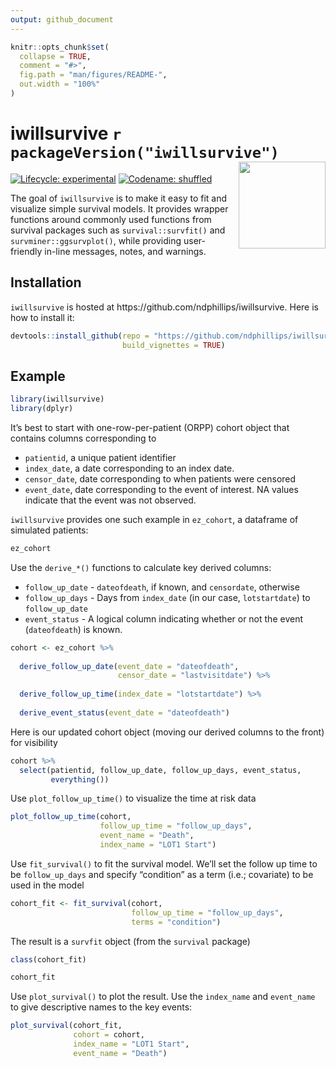 ```yaml
---
output: github_document
---
```


<!-- README.md is generated from README.Rmd. Please edit that file -->

```r
knitr::opts_chunk$set(
  collapse = TRUE,
  comment = "#>",
  fig.path = "man/figures/README-",
  out.width = "100%"
)
```

# iwillsurvive `r packageVersion("iwillsurvive")` <img src="https://cdn.iconscout.com/icon/free/png-512/disco-1-62616.png" align="right" height="139"/>

[![Lifecycle: experimental](https://img.shields.io/badge/lifecycle-experimental-orange.svg)](https://www.tidyverse.org/lifecycle/#experimental)
[![Codename: shuffled](https://img.shields.io/badge/version-0.1_'Gloria'-yellow.svg)](https://en.wikipedia.org/wiki/Gloria_Gaynor)

The goal of `iwillsurvive` is to make it easy to fit and visualize simple 
survival models. It provides wrapper functions around commonly used functions 
from survival packages such as `survival::survfit()` and 
`survminer::ggsurvplot()`, while providing user-friendly in-line messages, 
notes, and warnings.

## Installation

`iwillsurvive` is hosted at https://github.com/ndphillips/iwillsurvive. Here is 
how to install it:

```r
devtools::install_github(repo = "https://github.com/ndphillips/iwillsurvive",
                         build_vignettes = TRUE)
```

## Example

```r
library(iwillsurvive)
library(dplyr)
```

It's best to start with one-row-per-patient (ORPP) cohort object that contains 
columns corresponding to 

- `patientid`, a unique patient identifier
- `index_date`, a date corresponding to an index date.
- `censor_date`, date corresponding to when patients were censored
- `event_date`, date corresponding to the event of interest. NA values indicate 
that the event was not observed.

`iwillsurvive` provides one such example in `ez_cohort`, a dataframe of 
simulated patients:

```r
ez_cohort
```

Use the `derive_*()` functions to calculate key derived columns:

* `follow_up_date` - `dateofdeath`, if known, and `censordate`, otherwise
* `follow_up_days` - Days from `index_date` (in our case, `lotstartdate`) to 
`follow_up_date`
* `event_status` - A logical column indicating whether or not the event 
(`dateofdeath`) is known.

```r
cohort <- ez_cohort %>%
  
  derive_follow_up_date(event_date = "dateofdeath",
                        censor_date = "lastvisitdate") %>%
  
  derive_follow_up_time(index_date = "lotstartdate") %>%
  
  derive_event_status(event_date = "dateofdeath")
```

Here is our updated cohort object (moving our derived columns to the front) for
visibility

```r
cohort %>%
  select(patientid, follow_up_date, follow_up_days, event_status, 
         everything())
```

Use `plot_follow_up_time()` to visualize the time at risk data

```r
plot_follow_up_time(cohort, 
                    follow_up_time = "follow_up_days", 
                    event_name = "Death", 
                    index_name = "LOT1 Start")
```

Use `fit_survival()` to fit the survival model. We'll set the follow up time to
be `follow_up_days` and specify "condition" as a term (i.e.; covariate) to be used 
in the model

<!-- If we were using `survival::survfit()` we'd need to specify this nasty 
looking formula `survival::survfit(survival::Surv(follow_up_days, event_status, 
type = 'right') ~ group, data = cohort)` directly.  -->

<!-- With `fit_survival()`, we can simply specify the column names of interest 
and let the function take care of the formula: -->

```r
cohort_fit <- fit_survival(cohort, 
                           follow_up_time = "follow_up_days", 
                           terms = "condition")
```

The result is a `survfit` object (from the `survival` package)

```r
class(cohort_fit)

cohort_fit
```

Use `plot_survival()` to plot the result. Use the `index_name` and `event_name`
to give descriptive names to the key events:

```r
plot_survival(cohort_fit, 
              cohort = cohort, 
              index_name = "LOT1 Start", 
              event_name = "Death")
```
